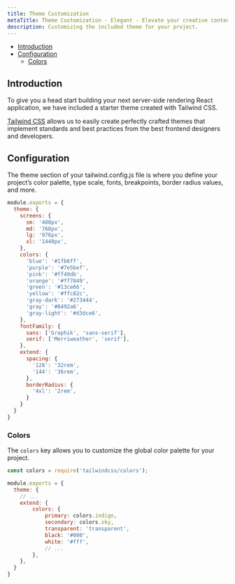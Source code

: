 ```yaml
---
title: Theme Customization
metaTitle: Theme Customization - Elegant - Elevate your creative content.
description: Customizing the included theme for your project.
---
```


- [Introduction](#introduction)
- [Configuration](#configuration)
    - [Colors](#colors)

<a name="introduction"></a>

## Introduction

To give you a head start building your next server-side rendering React application, we have included a starter theme created with Tailwind CSS.

[Tailwind CSS](https://www.elegantframework.com/blog/2023-04-05-elegant-framework-v2-0-alpha#tailwind_css) allows us to easily create perfectly crafted themes that implement standards and best practices from the best frontend designers and developers.

<a name="configuration"></a>

## Configuration

The theme section of your tailwind.config.js file is where you define your project’s color palette, type scale, fonts, breakpoints, border radius values, and more.

```js tailwind.config.js
module.exports = {
  theme: {
    screens: {
      sm: '480px',
      md: '768px',
      lg: '976px',
      xl: '1440px',
    },
    colors: {
      'blue': '#1fb6ff',
      'purple': '#7e5bef',
      'pink': '#ff49db',
      'orange': '#ff7849',
      'green': '#13ce66',
      'yellow': '#ffc82c',
      'gray-dark': '#273444',
      'gray': '#8492a6',
      'gray-light': '#d3dce6',
    },
    fontFamily: {
      sans: ['Graphik', 'sans-serif'],
      serif: ['Merriweather', 'serif'],
    },
    extend: {
      spacing: {
        '128': '32rem',
        '144': '36rem',
      },
      borderRadius: {
        '4xl': '2rem',
      }
    }
  }
}
```

<a name="colors"></a>

### Colors

The `colors` key allows you to customize the global color palette for your project.

```js tailwind.config.js
const colors = require('tailwindcss/colors');

module.exports = {
  theme: {
    // ...
    extend: {
        colors: {
            primary: colors.indigo,
            secondary: colors.sky,
            transparent: 'transparent',
            black: '#000',
            white: '#fff',
            // ...
        },
    },
  }
}
```